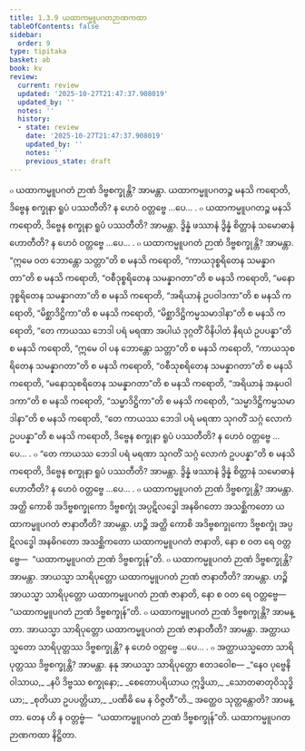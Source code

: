 ```yaml
---
title: 1.3.9 ယထာကမ္မူပဂတဉာဏကထာ
tableOfContents: false
sidebar:
  order: 9
type: tipitaka
basket: ab
book: kv
review:
  current: review
  updated: '2025-10-27T21:47:37.908019'
  updated_by: ''
  notes: ''
  history:
  - state: review
    date: '2025-10-27T21:47:37.908019'
    updated_by: ''
    notes: ''
    previous_state: draft
---
```



<ReviewStatus review={frontmatter.review} showDetails={true} />

<HypothesisAnnotation frontmatter={frontmatter} />

<DynamicBreadcrumb />

<Division number="377" book="kv" e="ch" v="32" p="193">

<Paragraph number="1225" book="kv">
๐ ယထာကမ္မူပဂတံ ဉာဏံ ဒိဗ္ဗစက္ခုန္တိ? အာမန္တာ. ယထာကမ္မူပဂတဉ္စ မနသိ ကရောတိ, ဒိဗ္ဗေန စက္ခုနာ ရူပံ ပဿတီတိ? န ဟေဝံ ဝတ္တဗ္ဗေ …ပေ… .
</Paragraph>

<Paragraph number="1226" book="kv">
๐ ယထာကမ္မူပဂတဉ္စ မနသိ ကရောတိ, ဒိဗ္ဗေန စက္ခုနာ ရူပံ ပဿတီတိ? အာမန္တာ. ဒွိန္နံ ဖဿာနံ ဒွိန္နံ စိတ္တာနံ သမောဓာနံ ဟောတီတိ? န ဟေဝံ ဝတ္တဗ္ဗေ …ပေ… .
</Paragraph>

<Paragraph number="1227" book="kv">
๐ ယထာကမ္မူပဂတံ ဉာဏံ ဒိဗ္ဗစက္ခုန္တိ? အာမန္တာ. “ဣမေ ဝတ ဘောန္တော သတ္တာ”တိ စ မနသိ ကရောတိ, “ကာယဒုစ္စရိတေန သမန္နာဂတာ”တိ စ မနသိ ကရောတိ, “ဝစီဒုစ္စရိတေန သမန္နာဂတာ”တိ စ မနသိ ကရောတိ, “မနောဒုစ္စရိတေန သမန္နာဂတာ”တိ စ မနသိ ကရောတိ, “အရိယာနံ ဥပဝါဒကာ”တိ စ မနသိ ကရောတိ, “မိစ္ဆာဒိဋ္ဌိကာ”တိ စ မနသိ ကရောတိ, “မိစ္ဆာဒိဋ္ဌိကမ္မသမာဒါနာ”တိ စ မနသိ ကရောတိ, “တေ ကာယဿ ဘေဒါ ပရံ မရဏာ အပါယံ ဒုဂ္ဂတိံ ဝိနိပါတံ နိရယံ ဥပပန္နာ”တိ စ မနသိ ကရောတိ, “ဣမေ ဝါ ပန ဘောန္တော သတ္တာ”တိ စ မနသိ ကရောတိ, “ကာယသုစရိတေန သမန္နာဂတာ”တိ စ မနသိ ကရောတိ, “ဝစီသုစရိတေန သမန္နာဂတာ”တိ စ မနသိ ကရောတိ, “မနောသုစရိတေန သမန္နာဂတာ”တိ စ မနသိ ကရောတိ, “အရိယာနံ အနုပဝါဒကာ”တိ စ မနသိ ကရောတိ, “သမ္မာဒိဋ္ဌိကာ”တိ စ မနသိ ကရောတိ, “သမ္မာဒိဋ္ဌိကမ္မသမာဒါနာ”တိ စ မနသိ ကရောတိ, “တေ ကာယဿ ဘေဒါ ပရံ မရဏာ သုဂတိံ သဂ္ဂံ လောကံ ဥပပန္နာ”တိ စ မနသိ ကရောတိ, ဒိဗ္ဗေန စက္ခုနာ ရူပံ ပဿတီတိ? န ဟေဝံ ဝတ္တဗ္ဗေ …ပေ… .
</Paragraph>

<Paragraph number="1228" book="kv">
๐ “တေ ကာယဿ ဘေဒါ ပရံ မရဏာ သုဂတိံ သဂ္ဂံ လောကံ ဥပပန္နာ”တိ စ မနသိ ကရောတိ, ဒိဗ္ဗေန စက္ခုနာ ရူပံ ပဿတီတိ? အာမန္တာ. ဒွိန္နံ ဖဿာနံ ဒွိန္နံ စိတ္တာနံ သမောဓာနံ ဟောတီတိ? န ဟေဝံ ဝတ္တဗ္ဗေ …ပေ… .
</Paragraph>

</Division>
<Division number="378" book="kv" e="ch" v="32" p="193">

<Paragraph number="1229" book="kv">
๐ ယထာကမ္မူပဂတံ ဉာဏံ ဒိဗ္ဗစက္ခုန္တိ? အာမန္တာ. အတ္ထိ ကောစိ အဒိဗ္ဗစက္ခုကော ဒိဗ္ဗစက္ခုံ အပ္ပဋိလဒ္ဓေါ အနဓိဂတော အသစ္ဆိကတော ယထာကမ္မူပဂတံ ဇာနာတီတိ? အာမန္တာ. ဟဉ္စိ အတ္ထိ ကောစိ အဒိဗ္ဗစက္ခုကော ဒိဗ္ဗစက္ခုံ အပ္ပဋိလဒ္ဓေါ အနဓိဂတော အသစ္ဆိကတော ယထာကမ္မူပဂတံ ဇာနာတိ, နော စ ဝတ ရေ ဝတ္တဗ္ဗေ—  “ယထာကမ္မူပဂတံ ဉာဏံ ဒိဗ္ဗစက္ခုန်”တိ.
</Paragraph>

<Paragraph number="1230" book="kv">
๐ ယထာကမ္မူပဂတံ ဉာဏံ ဒိဗ္ဗစက္ခုန္တိ? အာမန္တာ. အာယသ္မာ သာရိပုတ္တော ယထာကမ္မူပဂတံ ဉာဏံ ဇာနာတီတိ? အာမန္တာ. ဟဉ္စိ အာယသ္မာ သာရိပုတ္တော ယထာကမ္မူပဂတံ ဉာဏံ ဇာနာတိ, နော စ ဝတ ရေ ဝတ္တဗ္ဗေ—  “ယထာကမ္မူပဂတံ ဉာဏံ ဒိဗ္ဗစက္ခုန်”တိ.
</Paragraph>

<Paragraph number="1231" book="kv">
๐ ယထာကမ္မူပဂတံ ဉာဏံ ဒိဗ္ဗစက္ခုန္တိ? အာမန္တာ. အာယသ္မာ သာရိပုတ္တော ယထာကမ္မူပဂတံ ဉာဏံ ဇာနာတီတိ? အာမန္တာ. အတ္ထာယသ္မတော သာရိပုတ္တဿ ဒိဗ္ဗစက္ခုန္တိ? န ဟေဝံ ဝတ္တဗ္ဗေ …ပေ… .
</Paragraph>

<Paragraph number="1232" book="kv">
๐ အတ္ထာယသ္မတော သာရိပုတ္တဿ ဒိဗ္ဗစက္ခုန္တိ? အာမန္တာ. နနု အာယသ္မာ သာရိပုတ္တော ဧတဒဝေါစ—
</Paragraph>

<Paragraph number="1233" type="verses" book="kv">
_“နေဝ ပုဗ္ဗေနိဝါသာယ,_  
_နပိ ဒိဗ္ဗဿ စက္ခုနော;_  
_စေတောပရိယာယ ဣဒ္ဓိယာ,_  
_သောတဓာတုဝိသုဒ္ဓိယာ;_  
_စုတိယာ ဥပပတ္တိယာ,_  
_ပဏိဓိ မေ န ဝိဇ္ဇတီ”တိ._  

</Paragraph>

<Paragraph number="1234" book="kv">
အတ္ထေဝ သုတ္တန္တောတိ? အာမန္တာ. တေန ဟိ န ဝတ္တဗ္ဗံ—  “ယထာကမ္မူပဂတံ ဉာဏံ ဒိဗ္ဗစက္ခုန်”တိ.

</Paragraph>
</Division>

<Paragraph number="1235" type="center" book="kv">
ယထာကမ္မူပဂတဉာဏကထာ နိဋ္ဌိတာ.
</Paragraph>